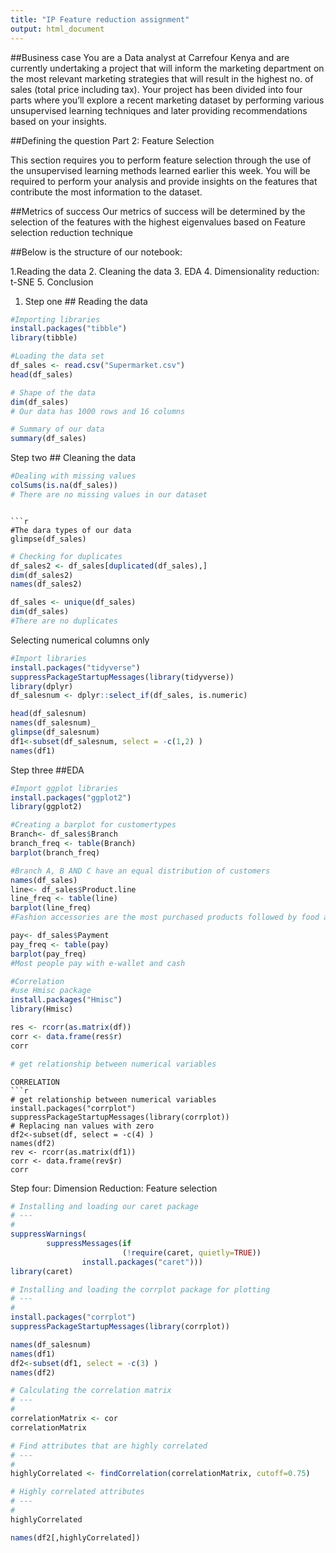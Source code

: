 ---
title: "IP Feature reduction assignment"
output: html_document
---
##Business case
You are a Data analyst at Carrefour Kenya and are currently undertaking a project that will inform the marketing department on the most relevant marketing strategies that will result in the highest no. of sales (total price including tax). Your project has been divided into four parts where you'll explore a recent marketing dataset by performing various unsupervised learning techniques and later providing recommendations based on your insights.

##Defining the question
Part 2: Feature Selection

This section requires you to perform feature selection through the use of the unsupervised learning methods learned earlier this week. You will be required to perform your analysis and provide insights on the features that contribute the most information to the dataset.

##Metrics of success
Our metrics of success will be determined by the selection of the features with the highest eigenvalues based on Feature selection reduction technique

##Below is the structure of our notebook:

 1.Reading the data
 2. Cleaning the data
 3. EDA
 4. Dimensionality reduction: t-SNE
 5. Conclusion
 
1. Step one
## Reading the data
```{r}
#Importing libraries
install.packages("tibble")
library(tibble)
```

```{r}
#Loading the data set
df_sales <- read.csv("Supermarket.csv")
head(df_sales)
```


```{r}
# Shape of the data
dim(df_sales)
# Our data has 1000 rows and 16 columns
```

```{r}
# Summary of our data
summary(df_sales)
```
Step two
## Cleaning the data
```{r}
#Dealing with missing values
colSums(is.na(df_sales))
# There are no missing values in our dataset
```

```

```{r}
#The dara types of our data
glimpse(df_sales)
```

```{r}
# Checking for duplicates
df_sales2 <- df_sales[duplicated(df_sales),]
dim(df_sales2)
names(df_sales2)

df_sales <- unique(df_sales)
dim(df_sales)
#There are no duplicates
```

Selecting numerical columns only
```{r}
#Import libraries
install.packages("tidyverse")
suppressPackageStartupMessages(library(tidyverse))
library(dplyr)
df_salesnum <- dplyr::select_if(df_sales, is.numeric)

head(df_salesnum)
names(df_salesnum)_
glimpse(df_salesnum)
df1<-subset(df_salesnum, select = -c(1,2) )
names(df1)

```
Step three
##EDA
```{r}
#Import ggplot libraries
install.packages("ggplot2")
library(ggplot2)
```



```{r}
#Creating a barplot for customertypes
Branch<- df_sales$Branch
branch_freq <- table(Branch)
barplot(branch_freq)

#Branch A, B AND C have an equal distribution of customers
names(df_sales)
line<- df_sales$Product.line
line_freq <- table(line)
barplot(line_freq)
#Fashion accessories are the most purchased products followed by food and beverage and electrnic accessories

pay<- df_sales$Payment
pay_freq <- table(pay)
barplot(pay_freq)
#Most people pay with e-wallet and cash

```
```{r}
#Correlation
#use Hmisc package
install.packages("Hmisc")
library(Hmisc)

res <- rcorr(as.matrix(df))
corr <- data.frame(res$r)
corr

# get relationship between numerical variables

```

```
CORRELATION
```{r}
# get relationship between numerical variables
install.packages("corrplot")
suppressPackageStartupMessages(library(corrplot))
# Replacing nan values with zero
df2<-subset(df, select = -c(4) )
names(df2)
rev <- rcorr(as.matrix(df1))
corr <- data.frame(rev$r)
corr
```
Step four: Dimension Reduction: Feature selection

```{r}
# Installing and loading our caret package
# ---
# 
suppressWarnings(
        suppressMessages(if
                         (!require(caret, quietly=TRUE))
                install.packages("caret")))
library(caret)
```

```{r}
# Installing and loading the corrplot package for plotting
# ---
# 
install.packages("corrplot")
suppressPackageStartupMessages(library(corrplot))
```
```{r}
names(df_salesnum)
names(df1)
df2<-subset(df1, select = -c(3) )
names(df2)
```


```{r}
# Calculating the correlation matrix
# ---
#
correlationMatrix <- cor
correlationMatrix
```
```{r}
# Find attributes that are highly correlated
# ---
#
highlyCorrelated <- findCorrelation(correlationMatrix, cutoff=0.75)

# Highly correlated attributes
# ---
# 
highlyCorrelated

names(df2[,highlyCorrelated])
```

